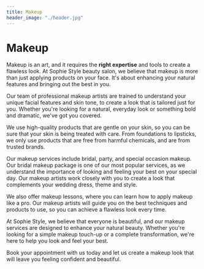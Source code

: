 ```yaml
---
title: Makeup
header_image: "./header.jpg"
---
```


# Makeup

Makeup is an art, and it requires the **right expertise** and tools to create a flawless look. At Sophie Style beauty salon, we believe that makeup is more than just applying products on your face. It's about enhancing your natural features and bringing out the best in you.

Our team of professional makeup artists are trained to understand your unique facial features and skin tone, to create a look that is tailored just for you. Whether you're looking for a natural, everyday look or something bold and dramatic, we've got you covered.

We use high-quality products that are gentle on your skin, so you can be sure that your skin is being treated with care. From foundations to lipsticks, we only use products that are free from harmful chemicals, and are from trusted brands.

Our makeup services include bridal, party, and special occasion makeup. Our bridal makeup package is one of our most popular services, as we understand the importance of looking and feeling your best on your special day. Our makeup artists work closely with you to create a look that complements your wedding dress, theme and style.

We also offer makeup lessons, where you can learn how to apply makeup like a pro. Our makeup artists will guide you on the best techniques and products to use, so you can achieve a flawless look every time.

At Sophie Style, we believe that everyone is beautiful, and our makeup services are designed to enhance your natural beauty. Whether you're looking for a simple makeup touch-up or a complete transformation, we're here to help you look and feel your best.

Book your appointment with us today and let us create a makeup look that will leave you feeling confident and beautiful.